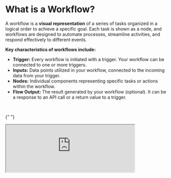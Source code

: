 # What is a Workflow?


A workflow is a **visual representation** of a series of tasks organized in a logical order to achieve a specific goal.
Each task is shown as a node, and workflows are designed to automate processes, streamline activities, and respond
effectively to different events.

**Key characteristics of workflows include:**

- **Trigger:** Every workflow is initiated with a trigger. Your workflow can be connected to one or more triggers.
- **Inputs:** Data points utilized in your workflow, connected to the incoming data from your trigger.
- **Nodes:** Individual components representing specific tasks or actions within the workflow.
- **Flow Output:** The result generated by your workflow (optional). It can be a response to an API call or a return
  value to a trigger.

<br />

{" "}

<iframe
  className='aspect-video w-full'
  src='https://www.youtube.com/embed/CV0r68wu4Gs'
  allow='accelerometer; autoplay; clipboard-write; encrypted-media; gyroscope; picture-in-picture'
  allowFullScreen
  width='80%'
/>

## How to build a Workflow?

Here's a comprehensive guide to building a workflow using BuildShip:

<Steps>
### Create a new workflow

_Begin by initiating a new workflow on the BuildShip dashboard._

You can click the + icon on the navigation panel on the left to create a new flow.

<Callout emoji='💡' type='info'>
  You can start from scratch or select a suitable template closest to the idea you are building.
</Callout>

<Image src={workflow1} alt='Workflow 1' width={1200} />

### Add workflow input

_Data points that you want to use in your workflow._

You can either add inputs to your workflow manually.

Or you can connect a trigger first and listen for incoming from the trigger and automatically pick the fields and map
your input fields. In which case directly head over [Connect Triggers](#connect-triggers) section.

### Add logic nodes

_Logic nodes perform tasks and actions within your workflow._

Explore the Nodeverse, which offers a variety of pre-built nodes for data processing, communication, database, AI models
and more. Select nodes that align with the tasks you want to accomplish.

You could also create your own custom nodes using the "**Generate with AI**" feature from **the Nodeverse**.

<Image src={workflow2} alt='Workflow 2' width={1200} />

Once a node is added, configure the node fields with the required values. We have handy tool tips and info panel to
explain what each field means and example values.

<Image src={workflow3} alt='Workflow 3' width={1200} />

You can also customize the logic of every node with low-code capabilities using AI and direct code access. Offering you
the ultimate flexibility and extensibility to build your logic.

<Image src={workflow3} alt='Workflow 3' width={1200} />

### Add workflow output

_Optionally, include an output node at the end of your workflow._

The return statement provides output values that are returned as a response to the workflow being triggered.

<Image src={workflow4} alt='Workflow 4' width={1200} />

### Test your workflow

_You can test individual nodes or the entire workflow to ensure it works without issues_

To test an individual workflow, click on the "Play" button on the node and enter sample values for the fields and click
test.

To test the entire workflow you can switch the test panel to use "Flow" from the dropdown and enter test values for your
input fields of the workflow.

You can save recent test runs of your workflow as an example so that you have them handy for retesting.

### Connect Triggers

_Triggers kickstart your workflows to run based on specific events._

Click on the "**Connect**" mode on your workflow canvas, and select from the list of existing triggers, such as API
Requests,Scheduled Cron, Email, and more.

<Image src={workflowTrigger} alt='Workflow Trigger' width={1200} />

Follow the guided steps on the screen to connect the trigger and ensure the incoming data from your trigger is mapped to
the input fields as needed.

You can also add multiple triggers to your workflow. For example: You can have an API, Email and Scheduled triggers.

### Ship the workflow

Finally, Ship your workflow to make it ready for production. In case, you added a API trigger you will get an API url
that you can use for integration in your frontend. After shipping, head to the "Usage" tab under the trigger to see how
you can integrate this workflow to your app or services.

</Steps>

Congratulations! You've successfully created a dynamic workflow tailored to your needs. 🚀
